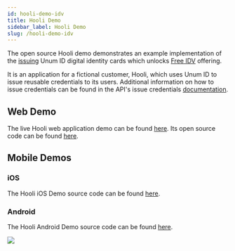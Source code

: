 ```yaml
---
id: hooli-demo-idv
title: Hooli Demo
sidebar_label: Hooli Demo
slug: /hooli-demo-idv
---
```



The open source Hooli demo demonstrates an example implementation of the [issuing](https://www.unumid.co/issue) Unum ID digital identity cards which unlocks [Free IDV](/free-idv-guide) offering. 

It is an application for a fictional customer, Hooli, which uses Unum ID to issue reusable <Tip type="credential">credentials</Tip> to its users. Additional information on how to issue credentials can be found in the API's issue credentials [documentation](/api-overview#issue-credentials).

## Web Demo
The live Hooli web application demo can be found [here](https://hooli-web.demo.sandbox-unumid.co/login). Its open source code can be found [here](https://github.com/UnumID/Hooli-Demo-Web).

## Mobile Demos

### iOS
The Hooli iOS Demo source code can be found [here](https://github.com/UnumID/Hooli-iOS).

### Android
The Hooli Android Demo source code can be found [here](https://github.com/UnumID/UnumIDWebWallet-android).

![](/img/hooli-ios.png)
